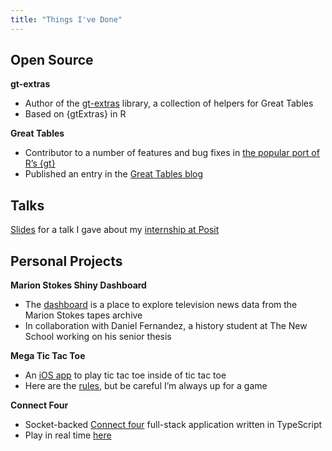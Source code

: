 ```yaml
---
title: "Things I've Done"
---
```


## Open Source

**gt-extras**

* Author of the [gt-extras](https://posit-dev.github.io/gt-extras/) library, a collection of helpers for Great Tables
* Based on {gtExtras} in R

**Great Tables**

* Contributor to a number of features and bug fixes in [the popular port of R's {gt}](https://github.com/posit-dev/great-tables)
* Published an entry in the [Great Tables blog](https://posit-dev.github.io/great-tables/blog/plots-in-tables/)

## Talks

[Slides](./talks/Posit-Open-Source-Reflection/index.qmd) for a talk I gave about my [internship at Posit](./posts/Posit%20Internship%20Reflection/index.qmd)

## Personal Projects

**Marion Stokes Shiny Dashboard**
    
* The [dashboard](https://jules-dev.shinyapps.io/Marion-Stokes-Tapes-Dashboard/) is a place to explore television news data from the Marion Stokes tapes archive
* In collaboration with Daniel Fernandez, a history student at The New School working on his senior thesis

**Mega Tic Tac Toe**

* An [iOS app](https://github.com/juleswg23/MegaTicTacToe) to play tic tac toe inside of tic tac toe
* Here are the [rules](https://bejofo.com/ttt), but be careful I'm always up for a game 

**Connect Four**

* Socket-backed [Connect four](https://github.com/juleswg23/connect-four-live) full-stack application written in TypeScript
* Play in real time [here](https://ancient-chelsae-jules-personal-c110e413.koyeb.app/)
